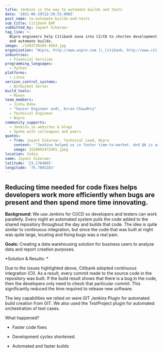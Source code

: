 ```yaml
---
title: Jenkins is the way to automate builds and tests
date: '2021-06-29T22:30:33.000Z'
post_name: to-automate-builds-and-tests
sub_title: Citibank EAP
submitted_by: Jayant Sikarwar
tag_line: >-
  Wipro engineers help Citibank ease into CI/CD to shorten development cycles
  and automate builds.
image: ./1493738369-4564.jpg
organization: "Wipro, http://www.wipro.com |\_Citibank, http://www.citibank.com"
industries:
  - Financial Services
programming_languages:
  - Python
platforms:
  - Linux
version_control_systems:
  - Bitbucket Server
build_tools:
  - Maven
team_members:
  - Jishu Deka
  - "Senior Engineer and\_ Kiran Chaudhry"
  - Technical Engineer
  - Wipro
community_supports:
  - Jenkins.io websites & blogs
  - Spoke with colleagues and peers
quotes:
  - from: Jayant Sikarwar, Technical Lead, Wipro
    content: '"Jenkins helped us in faster time-to-market. And QA is assured."'
    image: 1528092472401.jpeg
location: India
name: Jayant Sikarwar
latitude: '23.1764665'
longitude: '75.7885163'
---
```

## Reducing time needed for code fixes helps developers work more efficiently when bugs are present and then spend more time innovating.

**Background:** We use Jenkins for CI/CD so developers and testers can work parallelly. Every night an automated system pulls the code added to the shared repository throughout the day and builds that code. The idea is quite similar to continuous integration, but since the code that was built at night was quite large, locating and fixing bugs was a real pain.

**Goals:** Creating a data warehousing solution for business users to analyze data and report creation purposes.

<Testimonal idx="0" />

\*Solution & Results: \*

Due to the issues highlighted above, Citibank adopted continuous integration (CI). As a result, every commit made to the source code in the repository was built. If the build result shows that there is a bug in the code, then the developers only need to check that particular commit. This significantly reduced the time required to release new software.

The key capabilities we relied on were GIT Jenkins Plugin for automated build creation from GIT. We also used the TestProject plugin for automated orchestration of test cases.

What happened?

-   Faster code fixes

-   Development cycles shortened.

-   Automated and faster builds
